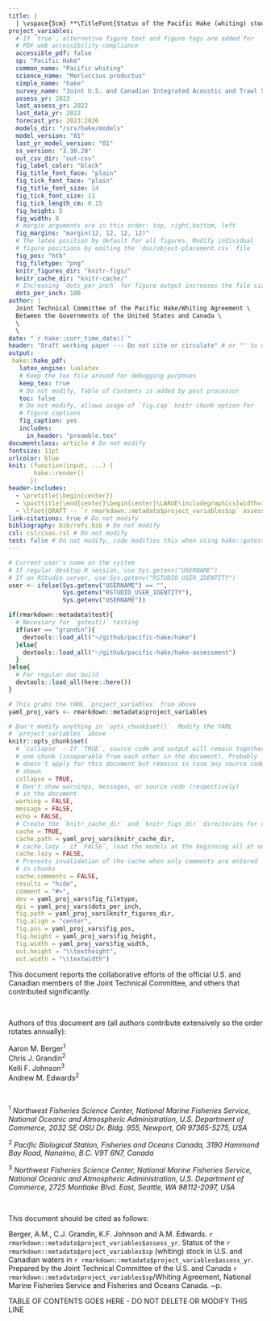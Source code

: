 ```yaml
---
title: |
  | \vspace{5cm} **\TitleFont{Status of the Pacific Hake (whiting) stock in U.S. and Canadian waters in `r rmarkdown::metadata$project_variables$assess_yr`}**
project_variables:
  # If `true`, alternative figure text and figure tags are added for
  # PDF web accessibility compliance
  accessible_pdf: false
  sp: "Pacific Hake"
  common_name: "Pacific whiting"
  science_name: "Merluccius productus"
  simple_name: "hake"
  survey_name: "Joint U.S. and Canadian Integrated Acoustic and Trawl Survey"
  assess_yr: 2023
  last_assess_yr: 2022
  last_data_yr: 2022
  forecast_yrs: 2023:2026
  models_dir: "/srv/hake/models"
  model_version: "01"
  last_yr_model_version: "01"
  ss_version: "3.30.20"
  out_csv_dir: "out-csv"
  fig_label_color: "black"
  fig_title_font_face: "plain"
  fig_tick_font_face: "plain"
  fig_title_font_size: 14
  fig_tick_font_size: 11
  fig_tick_length_cm: 0.15
  fig_height: 5
  fig_width: 8
  # margin arguments are in this order: top, right,bottom, left
  fig_margins: "margin(12, 12, 12, 12)"
  # The latex position by default for all figures. Modify individual
  # figure positions by editing the `doc/object-placement.csv` file
  fig_pos: "htb"
  fig_filetype: "png"
  knitr_figures_dir: "knitr-figs/"
  knitr_cache_dir: "knitr-cache/"
  # Increasing `dots_per_inch` for figure output increases the file size a LOT
  dots_per_inch: 100
author: |
  Joint Technical Committee of the Pacific Hake/Whiting Agreement \
  Between the Governments of the United States and Canada \
  \
  \
date: "`r hake::curr_time_date()`"
header: "Draft working paper --- Do not cite or circulate" # or "" to omit
output:
 hake::hake_pdf:
   latex_engine: lualatex
   # Keep the tex file around for debugging purposes
   keep_tex: true
   # Do not modify, Table of Contents is added by post processor
   toc: false
   # Do not modify, allows usage of `fig.cap` knitr chunk option for
   # figure captions
   fig_caption: yes
   includes:
     in_header: "preamble.tex"
documentclass: article # Do not modify
fontsize: 11pt
urlcolor: blue
knit: (function(input, ...) {
       hake::render()
      })
header-includes:
  - \pretitle{\begin{center}}
  - \posttitle{\end{center}\begin{center}\LARGE\includegraphics[width=12cm]{main-figures/hake-picture.png}\\[\bigskipamount]\end{center}}
  - \lfoot{DRAFT -- `r rmarkdown::metadata$project_variables$sp` assessment `r rmarkdown::metadata$project_variables$assess_yr`}
link-citations: true # Do not modify
bibliography: bib/refs.bib # Do not modify
csl: csl/csas.csl # Do not modify
test: false # Do not modify, code modifies this when using hake::gotest()
---
```


```r

# Current user's name on the system
# If regular desktop R session, use Sys.getenv("USERNAME")
# If on RStudio server, use Sys.getenv("RSTUDIO_USER_IDENTITY")
user <- ifelse(Sys.getenv("USERNAME") == "",
               Sys.getenv("RSTUDIO_USER_IDENTITY"),
               Sys.getenv("USERNAME"))

if(rmarkdown::metadata$test){
  # Necessary for `gotest()` testing
  if(user == "grandin"){
    devtools::load_all("~/github/pacific-hake/hake")
  }else{
    devtools::load_all("~/github/pacific-hake/hake-assessment")
  }
}else{
  # For regular doc build
  devtools::load_all(here::here())
}

# This grabs the YAML `project_variables` from above
yaml_proj_vars <- rmarkdown::metadata$project_variables

# Don't modify anything in `opts_chunk$set()`. Modify the YAML
# `project_variables` above
knitr::opts_chunk$set(
  # `collapse` - If `TRUE`, source code and output will remain together in
  # one chunk (inseparable from each other in the document). Probably
  # doesn't apply for this document but remains in case any source code is
  # shown
  collapse = TRUE,
  # Don't show warnings, messages, or source code (respectively)
  # in the document
  warning = FALSE,
  message = FALSE,
  echo = FALSE,
  # Create the `knitr_cache_dir` and `knitr_figs_dir` directories for caching
  cache = TRUE,
  cache.path = yaml_proj_vars$knitr_cache_dir,
  # cache.lazy - if `FALSE`, load the models at the beginning all at once
  cache.lazy = FALSE,
  # Prevents invalidation of the cache when only comments are entered
  # in chunks
  cache.comments = FALSE,
  results = "hide",
  comment = "#>",
  dev = yaml_proj_vars$fig_filetype,
  dpi = yaml_proj_vars$dots_per_inch,
  fig.path = yaml_proj_vars$knitr_figures_dir,
  fig.align = "center",
  fig.pos = yaml_proj_vars$fig_pos,
  fig.height = yaml_proj_vars$fig_height,
  fig.width = yaml_proj_vars$fig_width,
  out.height = "\\textheight",
  out.width = "\\textwidth")
```

\newpage

This document reports the collaborative efforts of the official U.S. and
Canadian members of the Joint Technical Committee, and others that
contributed significantly.

\

Authors of this document are (all authors contribute extensively so the order rotates annually):
<!-- Note that there are two spaces at the end of the following four author lines -->

Aaron M. Berger^1^  
Chris J. Grandin^2^  
Kelli F. Johnson^3^  
Andrew M. Edwards^2^  

\

^1^ *Northwest Fisheries Science Center, National Marine
  Fisheries Service, National Oceanic and Atmospheric Administration,
  U.S. Department of Commerce, 2032 SE OSU Dr. Bldg. 955, Newport, OR
  97365-5275, USA*

^2^ *Pacific Biological Station, Fisheries and Oceans Canada,
  3190 Hammond Bay Road, Nanaimo, B.C. V9T 6N7, Canada*

^3^ *Northwest Fisheries Science Center, National Marine Fisheries
  Service, National Oceanic and Atmospheric Administration, U.S. Department of
  Commerce, 2725 Montlake Blvd. East, Seattle, WA 98112-2097, USA*

\

This document should be cited as follows:

Berger, A.M., C.J. Grandin, K.F. Johnson and A.M. Edwards.
`r rmarkdown::metadata$project_variables$assess_yr`. Status of the
`r rmarkdown::metadata$project_variables$sp` (whiting) stock in U.S. and
Canadian waters in `r rmarkdown::metadata$project_variables$assess_yr`.
Prepared by the Joint Technical Committee of the U.S. and Canada
`r rmarkdown::metadata$project_variables$sp`/Whiting Agreement, National
Marine Fisheries Service and Fisheries and Oceans Canada.
\pageref{LastPage}~p.


TABLE OF CONTENTS GOES HERE - DO NOT DELETE OR MODIFY THIS LINE


